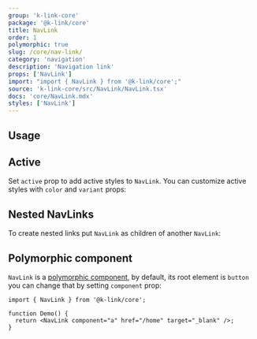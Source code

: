 ```yaml
---
group: 'k-link-core'
package: '@k-link/core'
title: NavLink
order: 1
polymorphic: true
slug: /core/nav-link/
category: 'navigation'
description: 'Navigation link'
props: ['NavLink']
import: "import { NavLink } from '@k-link/core';"
source: 'k-link-core/src/NavLink/NavLink.tsx'
docs: 'core/NavLink.mdx'
styles: ['NavLink']
---
```



## Usage

<Demo data={NavLinkDemos.usage} />

## Active

Set `active` prop to add active styles to `NavLink`. You can customize active styles with `color` and `variant` props:

<Demo data={NavLinkDemos.active} />

## Nested NavLinks

To create nested links put `NavLink` as children of another `NavLink`:

<Demo data={NavLinkDemos.nested} />

## Polymorphic component

`NavLink` is a [polymorphic component](/guides/polymorphic/), by default, its root element is `button`
you can change that by setting `component` prop:

```tsx
import { NavLink } from '@k-link/core';

function Demo() {
  return <NavLink component="a" href="/home" target="_blank" />;
}
```
